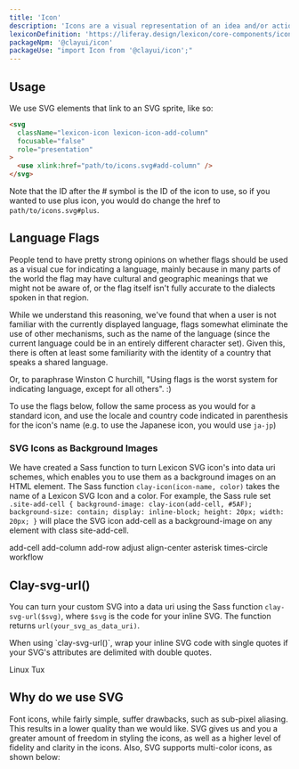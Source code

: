 ```yaml
---
title: 'Icon'
description: 'Icons are a visual representation of an idea and/or action.'
lexiconDefinition: 'https://liferay.design/lexicon/core-components/icons/'
packageNpm: '@clayui/icon'
packageUse: "import Icon from '@clayui/icon';"
---
```


## Usage

We use SVG elements that link to an SVG sprite, like so:

```html
<svg
  className="lexicon-icon lexicon-icon-add-column"
  focusable="false"
  role="presentation"
>
  <use xlink:href="path/to/icons.svg#add-column" />
</svg>
```

Note that the ID after the # symbol is the ID of the icon to use, so if you wanted to use plus icon, you would do change the href to `path/to/icons.svg#plus`.

## Language Flags

People tend to have pretty strong opinions on whether flags should be used as a visual cue for indicating a language, mainly because in many parts of the world the flag may have cultural and geographic meanings that we might not be aware of, or the flag itself isn't fully accurate to the dialects spoken in that region.

While we understand this reasoning, we've found that when a user is not familiar with the currently displayed language, flags somewhat eliminate the use of other mechanisms, such as the name of the language (since the current language could be in an entirely different character set). Given this, there is often at least some familiarity with the identity of a country that speaks a shared language.

Or, to paraphrase Winston C hurchill, "Using flags is the worst system for indicating language, except for all others". :)

To use the flags below, follow the same process as you would for a standard icon, and use the locale and country code indicated in parenthesis for the icon's name (e.g. to use the Japanese icon, you would use `ja-jp`)

### SVG Icons as Background Images

We have created a Sass function to turn Lexicon SVG icon's into data uri schemes, which enables you to use them as a background images on an HTML element. The Sass function `clay-icon(icon-name, color)` takes the name of a Lexicon SVG Icon and a color. For example, the Sass rule set `.site-add-cell { background-image: clay-icon(add-cell, #5AF); background-size: contain; display: inline-block; height: 20px; width: 20px; }` will place the SVG icon add-cell as a background-image on any element with class site-add-cell.

<span className="clay-site-add-cell clay-site-svg-bg">add-cell</span>
<span className="clay-site-add-column clay-site-svg-bg">add-column</span>
<span className="clay-site-add-row clay-site-svg-bg">add-row</span>
<span className="clay-site-adjust clay-site-svg-bg">adjust</span>
<span className="clay-site-align-center clay-site-svg-bg">align-center</span>
<span className="clay-site-asterisk clay-site-svg-bg">asterisk</span>
<span className="clay-site-svg-bg clay-site-times-circle">times-circle</span>
<span className="clay-site-svg-bg clay-site-workflow">workflow</span>

## Clay-svg-url()

You can turn your custom SVG into a data uri using the Sass function `clay-svg-url($svg)`, where `$svg` is the code for your inline SVG. The function returns `url(your_svg_as_data_uri)`.

<div className="alert alert-info">
  When using `clay-svg-url()`, wrap your inline SVG code with single quotes if
  your SVG's attributes are delimited with double quotes.
</div>

<span className="clay-site-linux-tux clay-site-svg-bg">Linux Tux</span>

## Why do we use SVG

Font icons, while fairly simple, suffer drawbacks, such as sub-pixel
aliasing. This results in a lower quality than we would like. SVG gives us
and you a greater amount of freedom in styling the icons, as well as a
higher level of fidelity and clarity in the icons. Also, SVG supports
multi-color icons, as shown below:

<div className="lexicon-icon-examples">
  <svg className="lexicon-icon lexicon-icon-asterisk">
    <use href="/images/icons/icons.svg#asterisk" />
  </svg>
  <svg className="lexicon-icon lexicon-icon-logout">
    <use href="/images/icons/icons.svg#logout" />
  </svg>
  <svg className="lexicon-icon lexicon-icon-exclamation-full">
    <use href="/images/icons/icons.svg#exclamation-full" />
  </svg>
</div>
